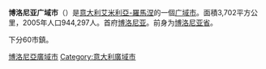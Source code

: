 {{expand|time=2015-03-02T05:37:57+00:00}}
{{unreferenced|time=2015-03-02T05:37:57+00:00}}
{{Infobox settlement <!-- See Template:Infobox settlement for additional fields and descriptions -->
| name                    = 博洛尼亚广域市<br>
| native_name             = 
| native_name_lang        = it<!-- ISO 639-2 code e.g. "it" for Italian -->
| settlement_type         = [[意大利省份列表|意大利省份]]
| image_skyline           = 
| image_alt               = 
| image_caption           = 
| image_flag              = 
| flag_alt                = 
| image_shield            = 
| shield_alt              = 
| image_map               = Bologna in Italy.svg
| map_alt                 = 
| map_caption             = 博洛尼亚广域市 在意大利的位置
| latd  =  |latm  =  |lats  =  |latNS  = 
| longd =  |longm =  |longs =  |longEW = 
| coordinates_display     = inline,title
| coordinates_footnotes   = 
| coordinates_region      = IT
| subdivision_type        = 国家
| subdivision_name        = {{flag|Italy}}
| subdivision_type1       = 地区
| subdivision_name1       = [[艾米利亚-罗马涅大区|艾米利亚-罗马涅大区]]
| established_title       = 
| established_date        = 
| seat_type               = 首府
| seat                    = [[博洛尼亚|博洛尼亚]]
| parts_type              = [[市镇_(意大利)|市镇]]
| parts_style             = para
| p1                      = 60
| government_footnotes    = 
| leader_party            = 
| leader_title            = 市长
| leader_name             = Virginio Merola
| unit_pref               = Metric<!-- or US or UK -->
| area_footnotes          = 
| area_total_km2          = 3702
| elevation_footnotes     = 
| elevation_m             = 
| population_footnotes    = 
| population_total        = 1004323
| population_as_of        = 2012
| population_density_km2  = auto
| timezone1               = [[欧洲中部时间|欧洲中部时间]]
| utc_offset1             = +1
| timezone1_DST           = [[欧洲中部夏令时间|欧洲中部夏令时间]]
| utc_offset1_DST         = +2
| postal_code_type        = 邮政编码
| postal_code             = 40121/40141（博洛尼亚），40010-40069 （其他市镇）
| area_code_type          = 电话区号
| area_code               = 051, 0534, 0542 
| iso_code                = 
| registration_plate      = {{tsl|en|Italian car number plates||BO}}
| blank_name_sec1         = [[国家统计研究所_(意大利)|ISTAT]]
| blank_info_sec1         = 037
| website                 = <!-- {{URL|example.com}} -->
| footnotes               = 
}}

'''博洛尼亚广域市'''（{{lang|it|Città Metropolitana di Bologna}}）是[[意大利|意大利]][[艾米利亞-羅馬涅|艾米利亞-羅馬涅]]的一個[[广域市_(意大利)|广域市]]。面積3,702平方公里，2005年人口944,297人。首府[[博洛尼亚|博洛尼亚]]。前身为[[博洛尼亚省|博洛尼亚省]]。

下分60市鎮。

{{博洛尼亞省市鎮|nocat=yes}}
{{Emilia-Romagna}}

{{Authority control}}
[[Category:博洛尼亞廣域市|]]
[[Category:意大利廣域市|Category:意大利廣域市]]